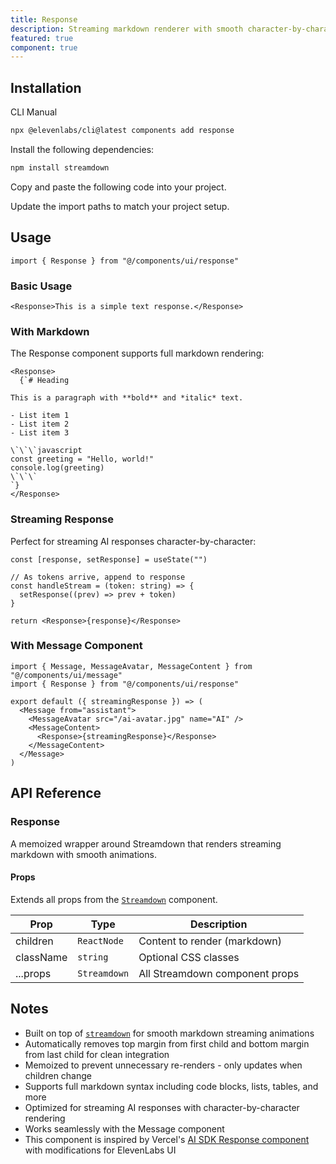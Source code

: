 ```yaml
---
title: Response
description: Streaming markdown renderer with smooth character-by-character animations for AI responses using Streamdown.
featured: true
component: true
---
```


<ComponentPreview
  name="response-demo"
  description="A live scrolling response visualization with smooth animations."
  marginOff
/>

## Installation

<CodeTabs>

<TabsList>
  <TabsTrigger value="cli">CLI</TabsTrigger>
  <TabsTrigger value="manual">Manual</TabsTrigger>
</TabsList>
<TabsContent value="cli">

```bash
npx @elevenlabs/cli@latest components add response
```

</TabsContent>

<TabsContent value="manual">

<Steps>

<Step>Install the following dependencies:</Step>

```bash
npm install streamdown
```

<Step>Copy and paste the following code into your project.</Step>

<ComponentSource name="response" title="components/ui/response.tsx" />

<Step>Update the import paths to match your project setup.</Step>

</Steps>

</TabsContent>

</CodeTabs>

## Usage

```tsx showLineNumbers
import { Response } from "@/components/ui/response"
```

### Basic Usage

```tsx showLineNumbers
<Response>This is a simple text response.</Response>
```

### With Markdown

The Response component supports full markdown rendering:

```tsx showLineNumbers
<Response>
  {`# Heading

This is a paragraph with **bold** and *italic* text.

- List item 1
- List item 2
- List item 3

\`\`\`javascript
const greeting = "Hello, world!"
console.log(greeting)
\`\`\`
`}
</Response>
```

### Streaming Response

Perfect for streaming AI responses character-by-character:

```tsx showLineNumbers
const [response, setResponse] = useState("")

// As tokens arrive, append to response
const handleStream = (token: string) => {
  setResponse((prev) => prev + token)
}

return <Response>{response}</Response>
```

### With Message Component

```tsx showLineNumbers
import { Message, MessageAvatar, MessageContent } from "@/components/ui/message"
import { Response } from "@/components/ui/response"

export default ({ streamingResponse }) => (
  <Message from="assistant">
    <MessageAvatar src="/ai-avatar.jpg" name="AI" />
    <MessageContent>
      <Response>{streamingResponse}</Response>
    </MessageContent>
  </Message>
)
```

## API Reference

### Response

A memoized wrapper around Streamdown that renders streaming markdown with smooth animations.

#### Props

Extends all props from the [`Streamdown`](https://github.com/wobsoriano/streamdown) component.

| Prop      | Type         | Description                    |
| --------- | ------------ | ------------------------------ |
| children  | `ReactNode`  | Content to render (markdown)   |
| className | `string`     | Optional CSS classes           |
| ...props  | `Streamdown` | All Streamdown component props |

## Notes

- Built on top of [`streamdown`](https://github.com/wobsoriano/streamdown) for smooth markdown streaming animations
- Automatically removes top margin from first child and bottom margin from last child for clean integration
- Memoized to prevent unnecessary re-renders - only updates when children change
- Supports full markdown syntax including code blocks, lists, tables, and more
- Optimized for streaming AI responses with character-by-character rendering
- Works seamlessly with the Message component
- This component is inspired by Vercel's [AI SDK Response component](https://ai-sdk.dev/elements/components/response) with modifications for ElevenLabs UI
